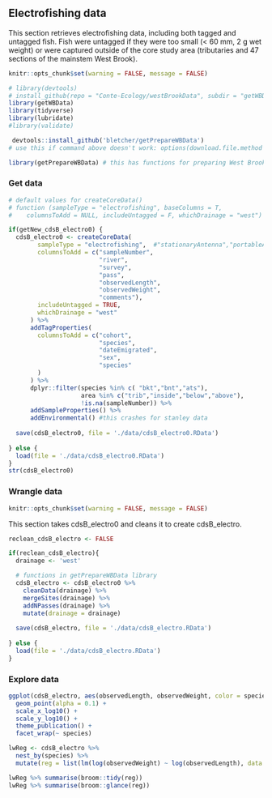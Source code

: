 ## Electrofishing data {#dataElectro}

This section retrieves electrofishing data, including both tagged and untagged fish. Fish were untagged if they were too small (< 60 mm, 2 g wet weight) or were captured outside of the core study area (tributaries and 47 sections of the mainstem West Brook).
```r
knitr::opts_chunk$set(warning = FALSE, message = FALSE)
```


```r
# library(devtools)
# install_github(repo = "Conte-Ecology/westBrookData", subdir = "getWBData")
library(getWBData)
library(tidyverse)
library(lubridate)
#library(validate)

 devtools::install_github('bletcher/getPrepareWBData')
# use this if command above doesn't work: options(download.file.method = "wininet")

library(getPrepareWBData) # this has functions for preparing West Brook data
```

### Get data
```r

# default values for createCoreData()
# function (sampleType = "electrofishing", baseColumns = T, 
#    columnsToAdd = NULL, includeUntagged = F, whichDrainage = "west") 

if(getNew_cdsB_electro0) {
  cdsB_electro0 <- createCoreData(
        sampleType = "electrofishing",  #"stationaryAntenna","portableAntenna"
        columnsToAdd = c("sampleNumber",
                         "river",
                         "survey",
                         "pass",
                         "observedLength",
                         "observedWeight",
                         "comments"),
        includeUntagged = TRUE,
        whichDrainage = "west"
      ) %>%
      addTagProperties(
        columnsToAdd = c("cohort",
                         "species",
                         "dateEmigrated",
                         "sex",
                         "species"
        )
      ) %>%
      dplyr::filter(species %in% c( "bkt","bnt","ats"),
                    area %in% c("trib","inside","below","above"),
                    !is.na(sampleNumber)) %>%
      addSampleProperties() %>%
      addEnvironmental() #this crashes for stanley data
  
  save(cdsB_electro0, file = './data/cdsB_electro0.RData')
  
} else {
  load(file = './data/cdsB_electro0.RData')
}
str(cdsB_electro0)
```

### Wrangle data


```r
knitr::opts_chunk$set(warning = FALSE, message = FALSE)
```

This section takes cdsB_electro0 and cleans it to create cdsB_electro.  

```r
reclean_cdsB_electro <- FALSE
```


```r

if(reclean_cdsB_electro){
  drainage <- 'west'

  # functions in getPrepareWBData library
  cdsB_electro <- cdsB_electro0 %>%
    cleanData(drainage) %>%
    mergeSites(drainage) %>%
    addNPasses(drainage) %>%
    mutate(drainage = drainage)
  
  save(cdsB_electro, file = './data/cdsB_electro.RData')
  
} else {
  load(file = './data/cdsB_electro.RData')
}
```

### Explore data

```r

ggplot(cdsB_electro, aes(observedLength, observedWeight, color = species)) +
  geom_point(alpha = 0.1) +
  scale_x_log10() +
  scale_y_log10() +
  theme_publication() +
  facet_wrap(~ species)

lwReg <- cdsB_electro %>%
  nest_by(species) %>%
  mutate(reg = list(lm(log(observedWeight) ~ log(observedLength), data = data)))

lwReg %>% summarise(broom::tidy(reg))  
lwReg %>% summarise(broom::glance(reg))
```



